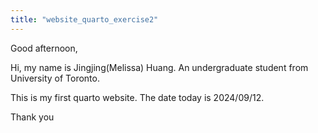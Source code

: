 ---
title: "website_quarto_exercise2"
---

Good afternoon,

Hi, my name is Jingjing(Melissa) Huang. An undergraduate student from University of Toronto.

This is my first quarto website. The date today is 2024/09/12.

Thank you
